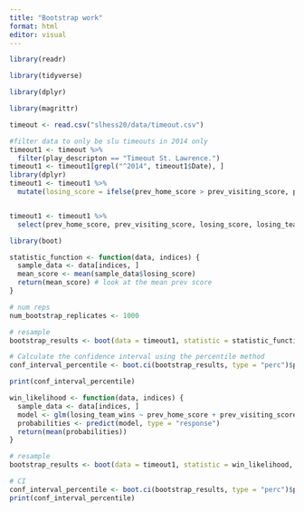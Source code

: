 ```yaml
---
title: "Bootstrap work"
format: html
editor: visual
---
```


```r
library(readr)

library(tidyverse)

library(dplyr)

library(magrittr)

timeout <- read.csv("slhess20/data/timeout.csv")
```

```r
#filter data to only be slu timeouts in 2014 only
timeout1 <- timeout %>% 
  filter(play_descripton == "Timeout St. Lawrence.") 
timeout1 <- timeout1[grepl("^2014", timeout1$Date), ]
library(dplyr)
timeout1 <- timeout1 %>% 
  mutate(losing_score = ifelse(prev_home_score > prev_visiting_score, prev_visiting_score, prev_home_score))


timeout1 <- timeout1 %>% 
  select(prev_home_score, prev_visiting_score, losing_score, losing_team, set_winner, losing_team_wins)
```

```r
library(boot)

statistic_function <- function(data, indices) {
  sample_data <- data[indices, ]
  mean_score <- mean(sample_data$losing_score)
  return(mean_score) # look at the mean prev score
}

# num reps
num_bootstrap_replicates <- 1000

# resample
bootstrap_results <- boot(data = timeout1, statistic = statistic_function, R = num_bootstrap_replicates)

# Calculate the confidence interval using the percentile method
conf_interval_percentile <- boot.ci(bootstrap_results, type = "perc")$percent

print(conf_interval_percentile)

```

```r

win_likelihood <- function(data, indices) {
  sample_data <- data[indices, ]
  model <- glm(losing_team_wins ~ prev_home_score + prev_visiting_score, data = sample_data, family = "binomial")
  probabilities <- predict(model, type = "response")
  return(mean(probabilities))
}

# resample
bootstrap_results <- boot(data = timeout1, statistic = win_likelihood, R = num_bootstrap_replicates)

# CI
conf_interval_percentile <- boot.ci(bootstrap_results, type = "perc")$percent
print(conf_interval_percentile)

```

